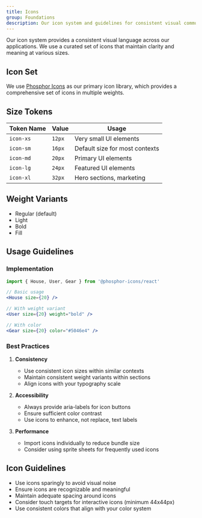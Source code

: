```yaml
---
title: Icons
group: Foundations
description: Our icon system and guidelines for consistent visual communication.
---
```



Our icon system provides a consistent visual language across our applications. We use a curated set of icons that maintain clarity and meaning at various sizes.

## Icon Set

We use [Phosphor Icons](https://phosphoricons.com/) as our primary icon library, which provides a comprehensive set of icons in multiple weights.

## Size Tokens

| Token Name | Value  | Usage                          |
| ---------- | ------ | ------------------------------ |
| `icon-xs`  | `12px` | Very small UI elements         |
| `icon-sm`  | `16px` | Default size for most contexts |
| `icon-md`  | `20px` | Primary UI elements            |
| `icon-lg`  | `24px` | Featured UI elements           |
| `icon-xl`  | `32px` | Hero sections, marketing       |

## Weight Variants

- Regular (default)
- Light
- Bold
- Fill

## Usage Guidelines

### Implementation

```jsx
import { House, User, Gear } from '@phosphor-icons/react'

// Basic usage
<House size={20} />

// With weight variant
<User size={20} weight="bold" />

// With color
<Gear size={20} color="#5046e4" />
```

### Best Practices

1. **Consistency**

   - Use consistent icon sizes within similar contexts
   - Maintain consistent weight variants within sections
   - Align icons with your typography scale

2. **Accessibility**

   - Always provide aria-labels for icon buttons
   - Ensure sufficient color contrast
   - Use icons to enhance, not replace, text labels

3. **Performance**
   - Import icons individually to reduce bundle size
   - Consider using sprite sheets for frequently used icons

## Icon Guidelines

- Use icons sparingly to avoid visual noise
- Ensure icons are recognizable and meaningful
- Maintain adequate spacing around icons
- Consider touch targets for interactive icons (minimum 44x44px)
- Use consistent colors that align with your color system
